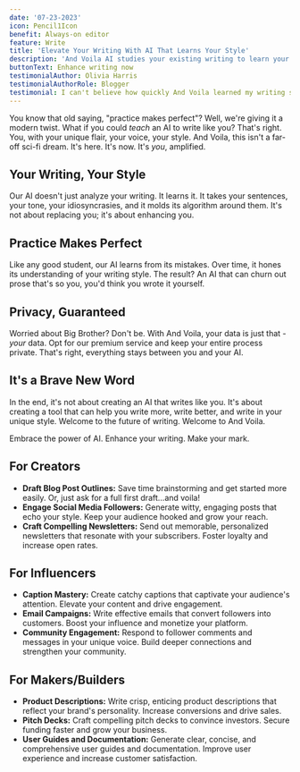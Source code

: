 ```yaml
---
date: '07-23-2023'
icon: Pencil1Icon
benefit: Always-on editor
feature: Write
title: 'Elevate Your Writing With AI That Learns Your Style'
description: 'And Voila AI studies your existing writing to learn your voice so it can assist with drafting, editing, and refining content that authentically captures your unique style.'
buttonText: Enhance writing now
testimonialAuthor: Olivia Harris
testimonialAuthorRole: Blogger
testimonial: I can't believe how quickly And Voila learned my writing style - now drafting blog posts is 3x faster and 10x more enjoyable!
---
```


You know that old saying, "practice makes perfect"? Well, we're giving it a modern twist. What if you could _teach_ an AI to write like you? That's right. You, with your unique flair, your voice, your style. And Voila, this isn't a far-off sci-fi dream. It's here. It's now. It's _you_, amplified.

## Your Writing, Your Style

Our AI doesn't just analyze your writing. It learns it. It takes your sentences, your tone, your idiosyncrasies, and it molds its algorithm around them. It's not about replacing you; it's about enhancing you.

## Practice Makes Perfect

Like any good student, our AI learns from its mistakes. Over time, it hones its understanding of your writing style. The result? An AI that can churn out prose that's so you, you'd think you wrote it yourself.

## Privacy, Guaranteed

Worried about Big Brother? Don't be. With And Voila, your data is just that - _your_ data. Opt for our premium service and keep your entire process private. That's right, everything stays between you and your AI.

## It's a Brave New Word

In the end, it's not about creating an AI that writes like you. It's about creating a tool that can help you write more, write better, and write in your unique style. Welcome to the future of writing. Welcome to And Voila.

Embrace the power of AI. Enhance your writing. Make your mark.

## For Creators

- **Draft Blog Post Outlines:** Save time brainstorming and get started more easily. Or, just ask for a full first draft...and voila!
- **Engage Social Media Followers:** Generate witty, engaging posts that echo your style. Keep your audience hooked and grow your reach.
- **Craft Compelling Newsletters:** Send out memorable, personalized newsletters that resonate with your subscribers. Foster loyalty and increase open rates.

## For Influencers

- **Caption Mastery:** Create catchy captions that captivate your audience's attention. Elevate your content and drive engagement.
- **Email Campaigns:** Write effective emails that convert followers into customers. Boost your influence and monetize your platform.
- **Community Engagement:** Respond to follower comments and messages in your unique voice. Build deeper connections and strengthen your community.

## For Makers/Builders

- **Product Descriptions:** Write crisp, enticing product descriptions that reflect your brand's personality. Increase conversions and drive sales.
- **Pitch Decks:** Craft compelling pitch decks to convince investors. Secure funding faster and grow your business.
- **User Guides and Documentation:** Generate clear, concise, and comprehensive user guides and documentation. Improve user experience and increase customer satisfaction.
